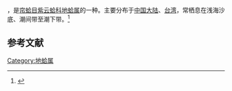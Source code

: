 {{noteTA
|T=zh-cn:截形地蛤; zh-tw:截形紫雲蛤;
|1=zh-cn:截形地蛤; zh-tw:截形紫雲蛤;
}}
{{Speciesbox
| name = 截形地蛤
| image = 
| image_width = 
| genus = Gari
| species = truncata
| authority = (Linnaeus, 1767)
}}
{{地区用词4|start=学名：''{{lang|la|Gari truncata}}''|cn=截形地蛤|tw=截形紫雲蛤|as=称}}，是[[帘蛤目|帘蛤目]][[紫云蛤科|紫云蛤科]][[地蛤属|地蛤属]]的一种。主要分布于[[中国大陆|中国大陆]]、[[台湾|台湾]]，常栖息在浅海沙底、潮间带至潮下带。<ref>{{cite web|url=http://shell.sinica.edu.tw/chinese/shellbase_detail.php?science_no=2607|title=国际贝库：截形地蛤|publisher=台湾贝类资料库|accessdate=2009-08-11|archive-date=2016-03-04|archive-url=https://web.archive.org/web/20160304104950/http://shell.sinica.edu.tw/chinese/shellbase_detail.php?science_no=2607|dead-url=no}}</ref>

== 参考文献 ==
{{reflist|2}}
{{Taxonbar|from=Q13639812}}

[[Category:地蛤属|Category:地蛤属]]